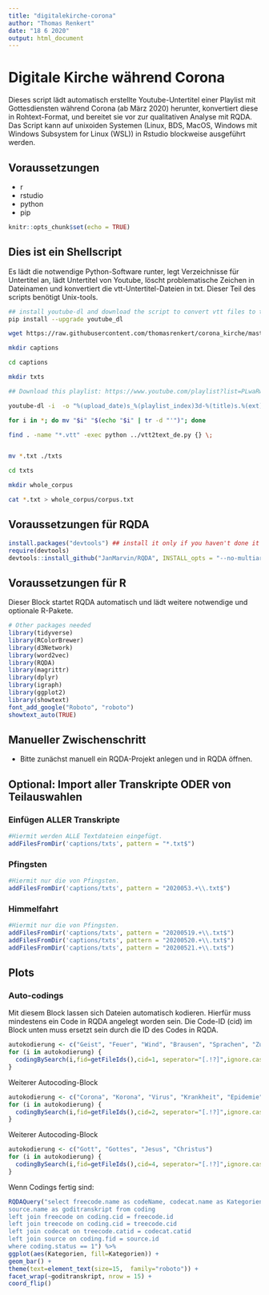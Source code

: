 ```yaml
---
title: "digitalekirche-corona"
author: "Thomas Renkert"
date: "18 6 2020"
output: html_document
---
```


# Digitale Kirche während Corona 

Dieses script lädt automatisch erstellte Youtube-Untertitel einer Playlist mit Gottesdiensten während Corona (ab März 2020) herunter, konvertiert diese in Rohtext-Format, und bereitet sie vor zur qualitativen Analyse mit RQDA. Das Script kann auf unixoiden Systemen (Linux, BDS, MacOS, Windows mit Windows Subsystem for Linux (WSL)) in Rstudio blockweise ausgeführt werden. 

## Voraussetzungen

- r
- rstudio
- python
- pip

```r
knitr::opts_chunk$set(echo = TRUE)
```

## Dies ist ein Shellscript

Es lädt die notwendige Python-Software runter, legt Verzeichnisse für Untertitel an, lädt Untertitel von Youtube, löscht problematische Zeichen in Dateinamen und konvertiert die vtt-Untertitel-Dateien in txt. Dieser Teil des scripts benötigt Unix-tools.

```bash
## install youtube-dl and download the script to convert vtt files to txt
pip install --upgrade youtube_dl

wget https://raw.githubusercontent.com/thomasrenkert/corona_kirche/master/vtt2text_de.py

mkdir captions

cd captions

mkdir txts

## Download this playlist: https://www.youtube.com/playlist?list=PLwaRwXQ36qDvkhEPjds2ERcZhMo42AFg9 provided by @selinafui2@twitter.com . This may take a while. 

youtube-dl -i  -o "%(upload_date)s_%(playlist_index)3d-%(title)s.%(ext)s" --sub-lang de --write-auto-sub --skip-unavailable-fragments --skip-download https://www.youtube.com/playlist?list=PLwaRwXQ36qDvkhEPjds2ERcZhMo42AFg9

for i in *; do mv "$i" "$(echo "$i" | tr -d "'")"; done

find . -name "*.vtt" -exec python ../vtt2text_de.py {} \;


mv *.txt ./txts

cd txts

mkdir whole_corpus

cat *.txt > whole_corpus/corpus.txt
```

## Voraussetzungen für RQDA

```r
install.packages("devtools") ## install it only if you haven't done it yet
require(devtools)
devtools::install_github("JanMarvin/RQDA", INSTALL_opts = "--no-multiarch")

```

## Voraussetzungen für R

Dieser Block startet RQDA automatisch und lädt weitere notwendige und optionale R-Pakete.

```r
# Other packages needed
library(tidyverse)
library(RColorBrewer)
library(d3Network)
library(word2vec)
library(RQDA)
library(magrittr)
library(dplyr)
library(igraph)
library(ggplot2)
library(showtext)
font_add_google("Roboto", "roboto")
showtext_auto(TRUE)
```

## Manueller Zwischenschritt

- Bitte zunächst manuell ein RQDA-Projekt anlegen und in RQDA öffnen. 

## Optional: Import aller Transkripte ODER von Teilauswahlen

### Einfügen ALLER Transkripte

```r
#Hiermit werden ALLE Textdateien eingefügt.
addFilesFromDir('captions/txts', pattern = "*.txt$")
```

### Pfingsten

```r
#Hiermit nur die von Pfingsten.
addFilesFromDir('captions/txts', pattern = "2020053.+\\.txt$")
```

### Himmelfahrt
```r
#Hiermit nur die von Pfingsten.
addFilesFromDir('captions/txts', pattern = "20200519.+\\.txt$")
addFilesFromDir('captions/txts', pattern = "20200520.+\\.txt$")
addFilesFromDir('captions/txts', pattern = "20200521.+\\.txt$")
```

## Plots

### Auto-codings

Mit diesem Block lassen sich Dateien automatisch kodieren. Hierfür muss mindestens ein Code in RQDA angelegt worden sein. Die Code-ID (cid) im Block unten muss ersetzt sein durch die ID des Codes in RQDA.
```r
autokodierung <- c("Geist", "Feuer", "Wind", "Brausen", "Sprachen", "Zungen", "Himmel")
for (i in autokodierung) {
  codingBySearch(i,fid=getFileIds(),cid=1, seperator="[.!?]",ignore.case=TRUE)
}
```

Weiterer Autocoding-Block
```r
autokodierung <- c("Corona", "Korona", "Virus", "Krankheit", "Epidemie", "Pandemie", "krank")
for (i in autokodierung) {
  codingBySearch(i,fid=getFileIds(),cid=2, seperator="[.!?]",ignore.case=TRUE)
}
```

Weiterer Autocoding-Block
```r
autokodierung <- c("Gott", "Gottes", "Jesus", "Christus")
for (i in autokodierung) {
  codingBySearch(i,fid=getFileIds(),cid=4, seperator="[.!?]",ignore.case=TRUE)
}
```

Wenn Codings fertig sind:

```r
RQDAQuery("select freecode.name as codeName, codecat.name as Kategorien,
source.name as goditranskript from coding
left join freecode on coding.cid = freecode.id
left join treecode on coding.cid = treecode.cid
left join codecat on treecode.catid = codecat.catid
left join source on coding.fid = source.id
where coding.status == 1") %>%
ggplot(aes(Kategorien, fill=Kategorien)) +
geom_bar() +
theme(text=element_text(size=15,  family="roboto")) +
facet_wrap(~goditranskript, nrow = 15) +
coord_flip()
```




